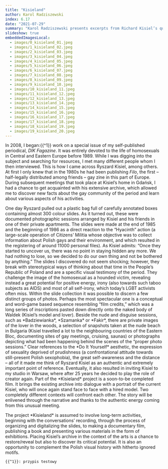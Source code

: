 ```yaml
---
title: "Kisieland"
author: Karol Radziszewski
index: 6.17
date: "2021-07-29"
summary: "Karol Radziszewski presents excerpts from Richard Kisiel’s queer slide archive and his own work on the archive."
slideshow: true
embeddedImagesLocal:
  - images/0_kisieland_01.jpeg
  - images/1_kisieland_02.jpeg
  - images/2_kisieland_03.jpeg
  - images/3_kisieland_04.jpeg
  - images/4_kisieland_05.jpeg
  - images/5_kisieland_06.jpeg
  - images/6_kisieland_07.jpeg
  - images/7_kisieland_08.jpeg
  - images/8_kisieland_09.jpeg
  - images/9_kisieland_10.jpeg
  - images/10_kisieland_11.jpeg
  - images/11_kisieland_12.jpeg
  - images/12_kisieland_13.jpeg
  - images/13_kisieland_14.jpeg
  - images/14_kisieland_15.jpeg
  - images/15_kisieland_16.jpeg
  - images/16_kisieland_17.jpeg
  - images/17_kisieland_18.jpeg
  - images/18_kisieland_19.jpeg
  - images/19_kisieland_20.jpeg
---
```


<TitleSlide title="Kisieland" subtitle="Karol Radziszewski" />

<TextSlide>

In 2008, I began:{{^1}} work on a special issue of my self-published periodical, _DIK Fagazine_. It was entirely devoted to the life of homosexuals in Central and Eastern Europe before 1989. While I was digging into the subject and searching for resources, I met many different people whom I then interviewed. This is how I came across Ryszard Kisiel, among others. At first I only knew that in the 1980s he had been publishing _Filo_, the first – half-legally distributed among friends – gay zine in this part of Europe. During subsequent meetings that took place at Kisiel’s home in Gdańsk, I had a chance to get acquainted with his extensive archive, which allowed me to discover new facts about the gay community of the period and learn about various aspects of his activities.

</TextSlide>

<FullscreenImageSlide image={props.localImages[0]} />

<TextSlide>
  One day Ryszard pulled out a plastic bag full of carefully annotated boxes
  containing almost 300 colour slides. As it turned out, these were documented
  photographic sessions arranged by Kisiel and his friends in one of their
  private apartments. The slides were made at the end of 1985 and the beginning
  of 1986 as a direct reaction to the “Hyacinth” action (a large-scale operation
  of Citizens’ Militia whose objective was to collect information about Polish
  gays and their environment, and which resulted in the registering of around
  11000 personal files). As Kisiel admits: “Once they started to uncover us,
  there was no point in staying hidden any more. We had nothing to lose, so we
  decided to do our own thing and not be bothered by anything.”
</TextSlide>

<FullscreenImageSlide image={props.localImages[4]} />

<FullscreenImageSlide image={props.localImages[5]} />

<TextSlide>
  The slides I discovered do not seem shocking; however, they break with
  stereotypical ways of thinking about that time in the People’s Republic of
  Poland and are a specific visual testimony of the period. They challenge the
  image of the homosexual as a hounded victim, revealing instead a great
  potential for positive energy, irony (also towards such taboo subjects as
  AIDS) and most of all self-irony, which today’s LGBT activists often miss.
</TextSlide>

<VerticalSlides>
  <CenterImageSlide
    image={props.localImages[6]}
    caption="Slides from the archive of Ryszard Kisiel"
  />
  <CenterImageSlide
    image={props.localImages[7]}
    caption="Slides from the archive of Ryszard Kisiel"
  />
  <CenterImageSlide
    image={props.localImages[8]}
    caption="Slides from the archive of Ryszard Kisiel"
  />
  <CenterImageSlide
    image={props.localImages[9]}
    caption="Slides from the archive of Ryszard Kisiel"
  />
  <CenterImageSlide
    image={props.localImages[10]}
    caption="Slides from the archive of Ryszard Kisiel"
  />
</VerticalSlides>

<TextSlide>
  Within the slide collection it was possible to discern a few distinct groups
  of photos. Perhaps the most spectacular one is a conceptual and word-game
  based sequence resembling “film credits,” which was a long series of
  inscriptions pasted down directly onto the naked body of Waldek (Kisiel’s
  model and lover). Beside the nude and disguise sessions, such as
  *Badziewianka*, *Szamanka* or *Fakir*, there are private images of the lover
  in the woods, a selection of snapshots taken at the nude beach in Bulgaria
  (Kisiel travelled a lot to the neighbouring countries of the Eastern Bloc,
  documenting sites of gay meetings, cruising, saunas) or photographs depicting
  what had been happening behind the scenes of the “proper photo sessions.”
</TextSlide>

<VerticalSlides>
  <CenterImageSlide
    image={props.localImages[1]}
    caption="Slides from the archive of Ryszard Kisiel"
  />
  <CenterImageSlide
    image={props.localImages[2]}
    caption="Slides from the archive of Ryszard Kisiel"
  />
  <CenterImageSlide
    image={props.localImages[3]}
    caption="Slides from the archive of Ryszard Kisiel"
  />
</VerticalSlides>

<TextSlide>
  Clear references to the *Do It Yourself* aesthetic, the expression of
  sexuality deprived of prudishness (a confrontational attitude towards
  still-present Polish sexophobia), the great self-awareness and the distance –
  all of it made me think of Ryszard Kisiel as an authentic and extremely
  important point of reference. Eventually, it also resulted in inviting Kisiel
  to my studio in Warsaw, where after 25 years he decided to play the role of
  creator again. Part of the *Kisieland* project is a soon-to-be completed film.
  It brings the existing archive into dialogue with a portrait of the current
  Kisiel, who will once again stand face to face with a hired model. Two
  completely different contexts will confront each other. The story will be
  enlivened through the narrative and thanks to the authentic energy coming from
  this unusual meeting.
</TextSlide>

<TwoImageSlide
  image1={props.localImages[12]}
  image2={props.localImages[13]}
  caption="Karol Radziszewski, photos from the film set for *Kisieland*."
/>

<TwoImageSlide
  image1={props.localImages[11]}
  image2={props.localImages[18]}
  caption="Karol Radziszewski, photos from the film set for *Kisieland*."
/>

<TextSlide>
  The project *Kisieland* is assumed to involve long-term activities, beginning
  with the conversations’ recording, through the process of organizing and
  digitalizing the slides, to making a documentary film, publishing a book and
  presenting various materials in the form of exhibitions. Placing Kisiel’s
  archive in the context of the arts is a chance to restore/reveal but also to
  discover its critical potential. It is also an opportunity to complement the
  Polish visual history with hitherto ignored motifs.
</TextSlide>

<VerticalSlides>
  <CenterImageSlide
    image={props.localImages[14]}
    caption="Karol Radziszewski, photos from the film set for *Kisieland*."
  />
  <CenterImageSlide
    image={props.localImages[15]}
    caption="Karol Radziszewski, photos from the film set for *Kisieland*."
  />
  <CenterImageSlide
    image={props.localImages[17]}
    caption="Karol Radziszewski, photos from the film set for *Kisieland*."
  />
  <CenterImageSlide
    image={props.localImages[16]}
    caption="Karol Radziszewski, photos from the film set for *Kisieland*."
  />
  <CenterImageSlide
    image={props.localImages[19]}
    caption="Karol Radziszewski, photos from the film set for *Kisieland*."
  />
</VerticalSlides>

```footnotes
{{^1}}: przypis testowy
```
